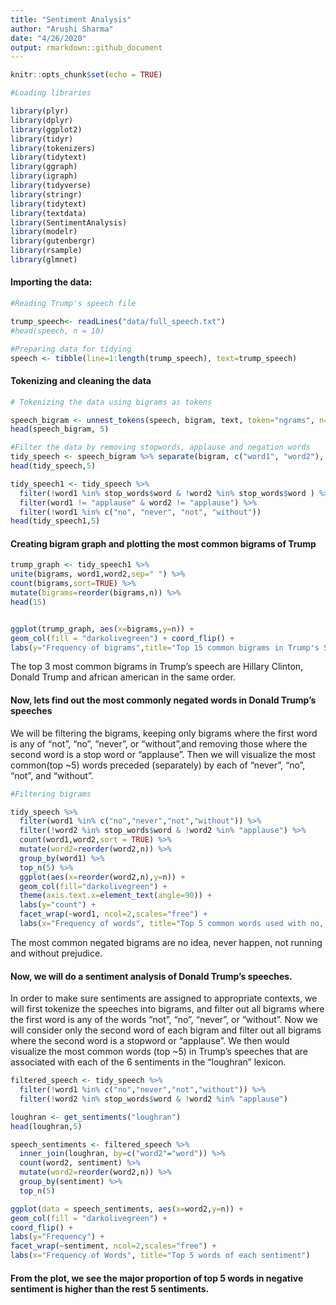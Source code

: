 ```yaml
---
title: "Sentiment Analysis"
author: "Arushi Sharma"
date: "4/26/2020"
output: rmarkdown::github_document
---
```


```r
knitr::opts_chunk$set(echo = TRUE)
```


```r
#Loading libraries

library(plyr)
library(dplyr)
library(ggplot2)
library(tidyr)
library(tokenizers)
library(tidytext)
library(ggraph)
library(igraph)
library(tidyverse)
library(stringr)
library(tidytext)
library(textdata)
library(SentimentAnalysis)
library(modelr)
library(gutenbergr)
library(rsample)
library(glmnet)
```


#### Importing the data:

```r
#Reading Trump's speech file

trump_speech<- readLines("data/full_speech.txt")
#head(speech, n = 10)

#Preparing data for tidying
speech <- tibble(line=1:length(trump_speech), text=trump_speech)
```


#### Tokenizing and cleaning the data

```r
# Tokenizing the data using bigrams as tokens

speech_bigram <- unnest_tokens(speech, bigram, text, token="ngrams", n=2)
head(speech_bigram, 5)

#Filter the data by removing stopwords, applause and negation words  
tidy_speech <- speech_bigram %>% separate(bigram, c("word1", "word2"), sep = " ")
head(tidy_speech,5)

tidy_speech1 <- tidy_speech %>%
  filter(!word1 %in% stop_words$word & !word2 %in% stop_words$word ) %>%
  filter(word1 != "applause" & word2 != "applause") %>%
  filter(!word1 %in% c("no", "never", "not", "without"))
head(tidy_speech1,5)
```



#### Creating bigram graph and plotting the most common bigrams of Trump

```r

trump_graph <- tidy_speech1 %>%
unite(bigrams, word1,word2,sep=" ") %>%
count(bigrams,sort=TRUE) %>%
mutate(bigrams=reorder(bigrams,n)) %>%
head(15) 


ggplot(trump_graph, aes(x=bigrams,y=n)) +
geom_col(fill = "darkolivegreen") + coord_flip() +
labs(y="Frequency of bigrams",title="Top 15 common bigrams in Trump's Speeches")
```


The top 3 most common bigrams in Trump's speech are Hillary Clinton, Donald Trump and african american in the same order.


#### Now, lets find out the most commonly negated words in Donald Trump’s speeches

We will be filtering the bigrams, keeping only bigrams where the first word is any of “not”, “no”, “never”, or “without”,and removing those where the second word is a stop word or “applause”. Then we will visualize the most common(top ~5) words preceded (separately) by each of “never”, “no”, “not”, and “without”.

```r

#Filtering bigrams

tidy_speech %>%
  filter(word1 %in% c("no","never","not","without")) %>%
  filter(!word2 %in% stop_words$word & !word2 %in% "applause") %>%
  count(word1,word2,sort = TRUE) %>%
  mutate(word2=reorder(word2,n)) %>%
  group_by(word1) %>%
  top_n(5) %>%
  ggplot(aes(x=reorder(word2,n),y=n)) +
  geom_col(fill="darkolivegreen") +
  theme(axis.text.x=element_text(angle=90)) +
  labs(y="count") +
  facet_wrap(~word1, ncol=2,scales="free") +
  labs(x="Frequency of words", title="Top 5 common words used with no, never, not & without ")
```

The most common negated bigrams are no idea, never happen, not running and without prejudice.


#### Now, we will do a sentiment analysis of Donald Trump’s speeches.

In order to make sure sentiments are assigned to appropriate contexts, we will first tokenize the speeches into bigrams, and filter out all bigrams where the first word is any of the words “not”, “no”, “never”, or “without”. Now we will consider only the second word of each bigram and filter out all bigrams where the second word is a stopword or “applause”. 
We then would visualize the most common words (top ~5) in Trump’s speeches that are associated with each of the 6 sentiments in the “loughran” lexicon.

```r
filtered_speech <- tidy_speech %>%
  filter(!word1 %in% c("no","never","not","without")) %>%
  filter(!word2 %in% stop_words$word & !word2 %in% "applause")

loughran <- get_sentiments("loughran")
head(loughran,5)

speech_sentiments <- filtered_speech %>%
  inner_join(loughran, by=c("word2"="word")) %>%
  count(word2, sentiment) %>%
  mutate(word2=reorder(word2,n)) %>%
  group_by(sentiment) %>%
  top_n(5)

ggplot(data = speech_sentiments, aes(x=word2,y=n)) +
geom_col(fill = "darkolivegreen") +
coord_flip() +
labs(y="Frequency") +
facet_wrap(~sentiment, ncol=2,scales="free") +
labs(x="Frequency of Words", title="Top 5 words of each sentiment")

```

#### From the plot, we see the major proportion of top 5 words in negative sentiment is higher than the rest 5 sentiments.

